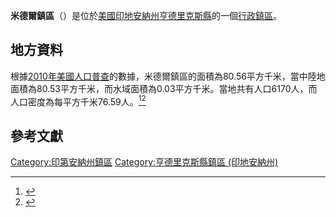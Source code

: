 {{noteTA
|G1=USState
|G2=地名
|G3=Unit
}}
{{Infobox settlement
|official_name            = 米德爾鎮區
|native_name = Middle Township
|settlement_type          = [[行政鎮區|行政鎮區]]
|image_skyline            = 
|imagesize                = 
|image_map                = Map highlighting Middle Township, Hendricks County, Indiana.svg
|mapsize                  = 250px
|pushpin_map  =USA Indiana
|pushpin_label = 米德爾鎮區
|pushpin_label_position   = top
|pushpin_map_caption      = 米德爾鎮區在印地安納州的位置
|subdivision_type         = [[世界政區索引|國家]]
|subdivision_type1        = [[美国州份|州份]]
|subdivision_type2        = [[印地安納州行政区划|縣]]
|subdivision_name         = [[美国|美国]]
|subdivision_name1        = [[印地安納州|印地安納州]]
|subdivision_name2        = [[亨德里克斯縣_(印地安納州)|亨德里克斯縣]]
|elevation_ft             = 942
|elevation_m              = 287
|timezone                 = [[北美东部時區|北美东部時區]]
|area_total_km2           = 80.56
|area_land_km2            = 80.53
|area_water_km2           = 0.03
|area_total_sq_mi         = 
|area_land_sq_mi          = 
|area_water_sq_mi         = 
|population_as_of         = [[2010年美國人口普查|2010]]
|population_footnotes     = 
|population_total         = 6170
|population_density_km2   = auto
|population_density_sq_mi = auto
|utc_offset               = -5
|coordinates              = {{coord|39|51|54|N|86|28|10|W|type:city_region:US-AL_source:GNS-enwiki|display=inline,title}}
| coor_pinpoint           = 
| coordinates_footnotes   = 
|timezone_DST             = EDT
|utc_offset_DST           = -4
|postal_code_type         = [[美國郵區編號|郵區編號]]
|postal_code              = 
|area_code                = {{link-en|电话区号317|Area code 317|317}}
|blank_name = [[地名信息系统|GNIS ID]]
|blank_info = 453622
}}
'''米德爾鎮區'''（{{lang-en|Middle Township}}）是位於[[美國|美國]][[印地安納州|印地安納州]][[亨德里克斯縣_(印地安納州)|亨德里克斯縣]]的一個[[行政鎮區|行政鎮區]]。

== 地方資料 ==
根據[[2010年美國人口普查|2010年美國人口普查]]的數據，米德爾鎮區的面積為80.56平方千米，當中陸地面積為80.53平方千米，而水域面積為0.03平方千米。當地共有人口6170人，而人口密度為每平方千米76.59人。<ref name="GR8">{{cite web|url=http://factfinder2.census.gov|publisher=[[美国人口调查局|美国人口调查局]]|accessdate=2011-05-14|title=American FactFinder|archive-date=2013-09-11|archive-url=https://web.archive.org/web/20130911234518/http://factfinder2.census.gov/|dead-url=no}}</ref><ref>{{cite web|url=https://www.citypopulation.de/en/usa/illinois/admin/|title=USA: Illinois (Counties and Townships) - City Population|accessdate=2020-07-21|archive-date=2020-04-22|archive-url=https://web.archive.org/web/20200422090607/https://www.citypopulation.de/en/usa/illinois/admin/|dead-url=no}}</ref>

== 參考文獻 ==
{{reflist}}

{{亨德里克斯縣 (印地安納州)}}

{{DEFAULTSORT:Middle Township}}
[[Category:印第安納州鎮區|Category:印第安納州鎮區]]
[[Category:亨德里克斯縣鎮區_(印地安納州)|Category:亨德里克斯縣鎮區 (印地安納州)]]

{{Indiana-geo-stub}}